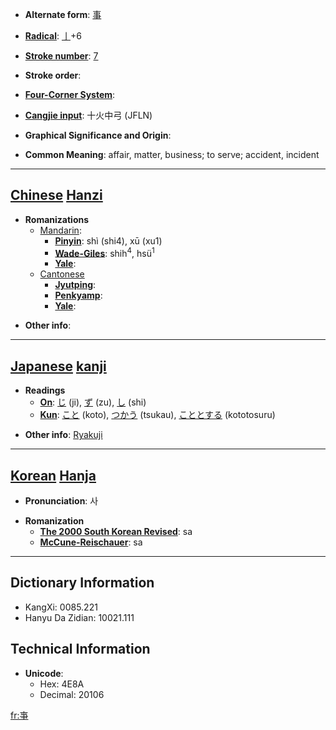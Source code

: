 * '''Alternate form''': [[事]]

* '''[[Wiktionary:Chinese radical index| Radical]]''': [[Wiktionary:Chinese radical index 亅|亅]]+6

* '''[[Wiktionary:Chinese total strokes index|Stroke number]]''': [[Wiktionary:Chinese total strokes index 7|7]]

* '''Stroke order''': 

* '''[[Wiktionary:Chinese four corner index|Four-Corner System]]''': 

* '''[[Wiktionary:Chinese Cangjie index|Cangjie input]]''': 十火中弓 (JFLN)

* '''Graphical Significance and Origin''': 

* '''Common Meaning''': affair, matter, business; to serve; accident, incident

----

== [[Chinese]] [[Hanzi]] ==

* '''Romanizations'''
** [[Mandarin]]:
*** '''[[Pinyin]]''': shì (shi4), xū (xu1)
*** '''[[Wade-Giles]]''': shih<sup>4</sup>, hsü<sup>1</sup>
*** '''[[Yale]]''': 
**[[Cantonese]]
***'''[[Jyutping]]''':
***'''[[Penkyamp]]''': 
***'''[[Yale]]''': 

* '''Other info''': 

----

== [[Japanese]] [[kanji]] ==

* '''Readings'''
** '''[[On]]''': [[じ]] (ji), [[ず]] (zu), [[し]] (shi)
** '''[[Kun]]''': [[こと]] (koto), [[つかう]] (tsukau), [[こととする]] (kototosuru)

* '''Other info''': [[Wikipedia:Ryakuji|Ryakuji]]

----

== [[Korean]] [[Hanja]] ==

* '''Pronunciation''': 사

* '''Romanization'''
** '''[[The 2000 South Korean Revised Romanization|The 2000 South Korean Revised]]''': sa
** '''[[McCune-Reischauer]]''': sa

----

== Dictionary Information ==

* KangXi: 0085.221
* Hanyu Da Zidian: 10021.111

== Technical Information ==

* '''Unicode''':
** Hex: 4E8A
** Decimal: 20106

[[fr:亊]]